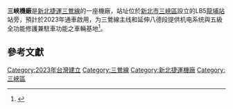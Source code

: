 '''三峽機廠'''是[[新北捷運|新北捷運]][[三鶯線|三鶯線]]的一座機廠，站址位於[[新北市|新北市]][[三峽區|三峽區]]設立的LB5[[龍埔站|龍埔站]]站旁，預計於2023年通車啟用，为三鶯線主线和延伸八德段提供机电系统與五級全功能修護兼駐車功能之車輛基地<ref>{{Cite web|title=捷運三鶯線延伸桃園八段|url=http://www.touchmedia.tw/?tag=%E6%8D%B7%E9%81%8B%E4%B8%89%E9%B6%AF%E7%B7%9A%E5%BB%B6%E4%BC%B8%E6%A1%83%E5%9C%92%E5%85%AB%E6%AE%B5|accessdate=2021-04-01|author=彭慧婉|publisher=指傳媒|language=zh-tw|archiveurl=https://web.archive.org/web/20210401054210/http://www.touchmedia.tw/?tag=%E6%8D%B7%E9%81%8B%E4%B8%89%E9%B6%AF%E7%B7%9A%E5%BB%B6%E4%BC%B8%E6%A1%83%E5%9C%92%E5%85%AB%E6%AE%B5|archivedate=2021-04-01}}</ref>。

==參考文獻==
{{Reflist}}{{台湾小作品}}
{{新北捷運機廠}}
{{Portal bar|臺灣|臺北|城市軌道交通|臺灣鐵路運輸|鐵路}}
[[Category:2023年台灣建立|Category:2023年台灣建立]]
[[Category:三鶯線|Category:三鶯線]]
[[Category:新北捷運機廠|Category:新北捷運機廠]]
[[Category:三峽區|Category:三峽區]]